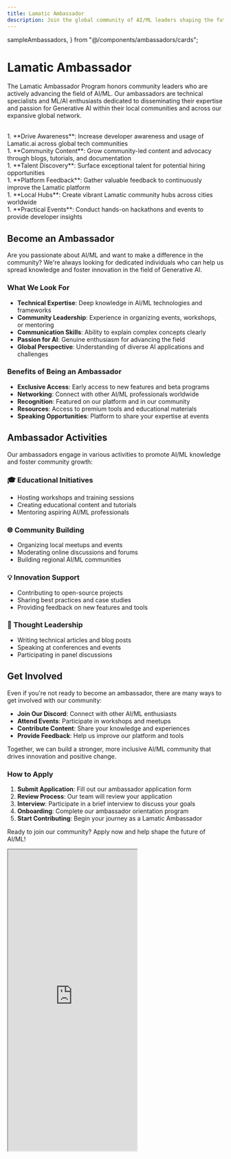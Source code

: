 ```yaml
---
title: Lamatic Ambassador
description: Join the global community of AI/ML leaders shaping the future of Generative AI
---
```


  sampleAmbassadors,
} from "@/components/ambassadors/cards";

# Lamatic Ambassador

The Lamatic Ambassador Program honors community leaders who are actively advancing the field of AI/ML. Our ambassadors are technical specialists and ML/AI enthusiasts dedicated to disseminating their expertise and passion for Generative AI within their local communities and across our expansive global network.

<br />
1. **Drive Awareness**: Increase developer awareness and usage of Lamatic.ai across
global tech communities 
<br />
1. **Community Content**: Grow community-led content and
advocacy through blogs, tutorials, and documentation 
<br />
1. **Talent Discovery**: Surface
exceptional talent for potential hiring opportunities 
<br />
1. **Platform Feedback**: Gather
valuable feedback to continuously improve the Lamatic platform 
<br />
1. **Local Hubs**:
Create vibrant Lamatic community hubs across cities worldwide 
<br />
1. **Practical Events**:
Conduct hands-on hackathons and events to provide developer insights

## Become an Ambassador

Are you passionate about AI/ML and want to make a difference in the community? We're always looking for dedicated individuals who can help us spread knowledge and foster innovation in the field of Generative AI.

### What We Look For

- **Technical Expertise**: Deep knowledge in AI/ML technologies and frameworks
- **Community Leadership**: Experience in organizing events, workshops, or mentoring
- **Communication Skills**: Ability to explain complex concepts clearly
- **Passion for AI**: Genuine enthusiasm for advancing the field
- **Global Perspective**: Understanding of diverse AI applications and challenges

### Benefits of Being an Ambassador

- **Exclusive Access**: Early access to new features and beta programs
- **Networking**: Connect with other AI/ML professionals worldwide
- **Recognition**: Featured on our platform and in our community
- **Resources**: Access to premium tools and educational materials
- **Speaking Opportunities**: Platform to share your expertise at events

## Ambassador Activities

Our ambassadors engage in various activities to promote AI/ML knowledge and foster community growth:

### 🎓 Educational Initiatives

- Hosting workshops and training sessions
- Creating educational content and tutorials
- Mentoring aspiring AI/ML professionals

### 🌐 Community Building

- Organizing local meetups and events
- Moderating online discussions and forums
- Building regional AI/ML communities

### 💡 Innovation Support

- Contributing to open-source projects
- Sharing best practices and case studies
- Providing feedback on new features and tools

### 📢 Thought Leadership

- Writing technical articles and blog posts
- Speaking at conferences and events
- Participating in panel discussions

## Get Involved

Even if you're not ready to become an ambassador, there are many ways to get involved with our community:

- **Join Our Discord**: Connect with other AI/ML enthusiasts
- **Attend Events**: Participate in workshops and meetups
- **Contribute Content**: Share your knowledge and experiences
- **Provide Feedback**: Help us improve our platform and tools

Together, we can build a stronger, more inclusive AI/ML community that drives innovation and positive change.


### How to Apply

1. **Submit Application**: Fill out our ambassador application form
2. **Review Process**: Our team will review your application
3. **Interview**: Participate in a brief interview to discuss your goals
4. **Onboarding**: Complete our ambassador orientation program
5. **Start Contributing**: Begin your journey as a Lamatic Ambassador

Ready to join our community? Apply now and help shape the future of AI/ML!

<iframe
  className="w-full overflow-x-hidden"
  height="700"
  src="https://airtable.com/embed/app7b9wDyU73T6rN2/pagopWyJtWPrIQCqX/form"
  allowFullScreen
></iframe>



